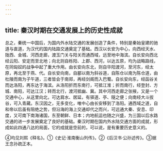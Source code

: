 ```yaml
---
---
---
```

title: 秦汉时期在交通发展上的历史性成就
---



总之，秦统一中国后，为国内外水陆交通的发展创造了条件，特别是秦始皇建的驰道与直道，为汉代的国内陆路交通奠定了基础。西汉以长安为中心，向西经天水、陇西、金城、河西走廊，渡玉门关与阳关而通西域，远至地中海滨。自长安向西北经云阳、安定而至北地；向北则自栎阳、上郡、西河，以达五原，均为战略路线，在同匈奴的战争中起了重大作用。由长安向东北，则自华阳渡河，至河东，经太原，再北至于燕、代。自长安向南，自郿以南为斜谷道，自陈仓以南为陈仓道，由杜陵而南为子午道，三者皆会于南郑，再经剑阁而入巴蜀。自长安向东，经函谷关而达洛阳，再东达于海滨。从洛阳折而东南行，可抵江淮；折而南行，经登封、方城、南阳，可达江汉；转而北行，渡河抵幽、冀。其中河西走廊之张掖，又是一个交通中心，从这里向北，可达肩水、居延，有驿道、亭、隧之便；向南经大斗拔谷，可入青藏。东汉因之，无多变化，唯中心由长安移到了洛阳。通西域之道，自和帝以后虽有阻绝之势，但沿海的海上交通却代之而兴，可远通大秦、安息、印度，又可南下南海诸国，东至朝鲜、日本；内地航运也随之兴盛，为三国以后水路交通的进一步发展奠定了良好的基础。秦汉时期在国内外水陆交通方面的成就，形成如此四通八达的局面，它的成就是空前的，可以说，是有重要历史意义的。

④均见刘熙《释名》。①《史记·淮南衡山列传》。②《后汉书·公孙述传》。③据王念孙疏正本。